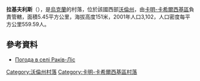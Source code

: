 {{coord|51|37|3|N|24|54|49|E|scale:30000|display=title}}

'''拉基夫利斯'''（{{lang-uk|Раків Ліс}}），是[[烏克蘭|烏克蘭]]的村落，位於該國西部[[沃倫州|沃倫州]]，由[[卡明-卡希爾西基區|卡明-卡希爾西基區]]負責管轄，面積5.45平方公里，海拔高度151米，2001年人口3,102，人口密度每平方公里559.59人。

==參考資料==
* [http://weather.in.ua/ua/volynskaja/22100 Погода в селі Раків-Ліс] {{Wayback|url=http://weather.in.ua/ua/volynskaja/22100 |date=20200923102804 }}

[[Category:沃倫州村落|Category:沃倫州村落]]
[[Category:卡明-卡希爾西基區村落|Category:卡明-卡希爾西基區村落]]


{{Volyn-geo-stub}}